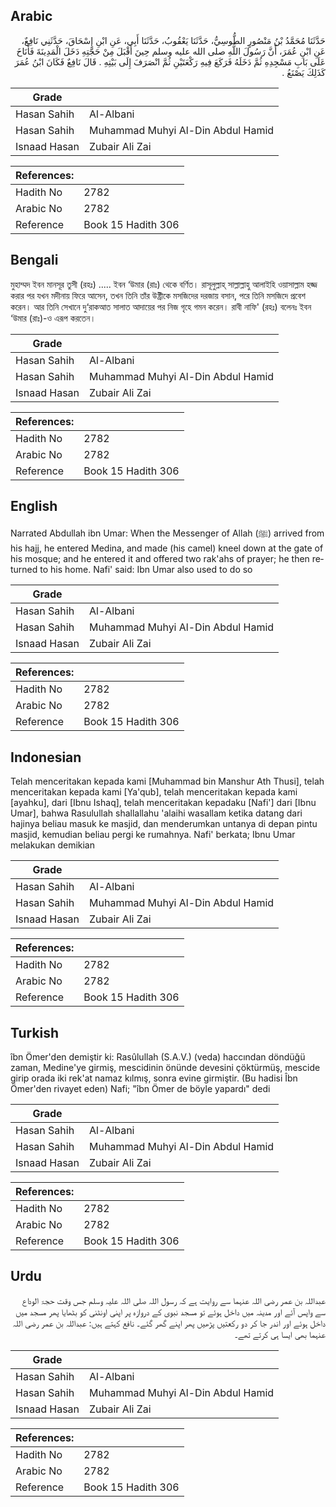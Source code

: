 ## Arabic


<div dir="rtl" lang="ar" style={{fontSize:'larger',backgroundColor:'#f8f9fa',padding:20}}>
حَدَّثَنَا مُحَمَّدُ بْنُ مَنْصُورٍ الطُّوسِيُّ، حَدَّثَنَا يَعْقُوبُ، حَدَّثَنَا أَبِي، عَنِ ابْنِ إِسْحَاقَ، حَدَّثَنِي نَافِعٌ، عَنِ ابْنِ عُمَرَ، أَنَّ رَسُولَ اللَّهِ صلى الله عليه وسلم حِينَ أَقْبَلَ مِنْ حَجَّتِهِ دَخَلَ الْمَدِينَةَ فَأَنَاخَ عَلَى بَابِ مَسْجِدِهِ ثُمَّ دَخَلَهُ فَرَكَعَ فِيهِ رَكْعَتَيْنِ ثُمَّ انْصَرَفَ إِلَى بَيْتِهِ ‏.‏ قَالَ نَافِعٌ فَكَانَ ابْنُ عُمَرَ كَذَلِكَ يَصْنَعُ ‏.‏
</div>
<div style={{backgroundColor:'#f8f9fa',padding:20, marginBottom: 10}}><table> <thead> <tr> <th>Grade</th> <th></th> </tr> </thead> <tbody> <tr><td>Hasan Sahih</td><td>Al-Albani</td></tr><tr><td>Hasan Sahih</td><td>Muhammad Muhyi Al-Din Abdul Hamid</td></tr><tr><td>Isnaad Hasan</td><td>Zubair Ali Zai</td></tr></tbody></table><table> <thead> <tr> <th>References:</th> <th></th> </tr> </thead> <tbody><tr><td>Hadith No</td><td>2782</td></tr><tr><td>Arabic No</td><td>2782</td></tr><tr><td>Reference</td><td>Book 15 Hadith 306</td></tr></tbody></table></div>

## Bengali


<div dir="ltr" lang="bn" style={{fontSize:'larger',backgroundColor:'#f8f9fa',padding:20}}>
মুহাম্মদ ইবন মানসূর তুসী (রহঃ) ..... ইবন ‘উমার (রাঃ) থেকে বর্ণিত। রাসূলুল্লাহ্ সাল্লাল্লাহু আলাইহি ওয়াসাল্লাম হজ্জ করার পর যখন মদীনায় ফিরে আসেন, তখন তিনি তাঁর উষ্ট্রীকে মসজিদের দরজায় বসান, পরে তিনি মসজিদে প্রবেশ করেন। আর তিনি সেখানে দু‘রাকআত সালাত আদায়ের পর নিজ গৃহে গমন করেন। রাবী নাফি' (রহঃ) বলেনঃ ইবন ‘উমার (রাঃ)-ও এরূপ করতেন।
</div>
<div style={{backgroundColor:'#f8f9fa',padding:20, marginBottom: 10}}><table> <thead> <tr> <th>Grade</th> <th></th> </tr> </thead> <tbody> <tr><td>Hasan Sahih</td><td>Al-Albani</td></tr><tr><td>Hasan Sahih</td><td>Muhammad Muhyi Al-Din Abdul Hamid</td></tr><tr><td>Isnaad Hasan</td><td>Zubair Ali Zai</td></tr></tbody></table><table> <thead> <tr> <th>References:</th> <th></th> </tr> </thead> <tbody><tr><td>Hadith No</td><td>2782</td></tr><tr><td>Arabic No</td><td>2782</td></tr><tr><td>Reference</td><td>Book 15 Hadith 306</td></tr></tbody></table></div>

## English


<div dir="ltr" lang="en" style={{fontSize:'larger',backgroundColor:'#f8f9fa',padding:20}}>
Narrated Abdullah ibn Umar: When the Messenger of Allah (ﷺ) arrived from his hajj, he entered Medina, and made (his camel) kneel down at the gate of his mosque; and he entered it and offered two rak'ahs of prayer; he then returned to his home. Nafi' said: Ibn Umar also used to do so
</div>
<div style={{backgroundColor:'#f8f9fa',padding:20, marginBottom: 10}}><table> <thead> <tr> <th>Grade</th> <th></th> </tr> </thead> <tbody> <tr><td>Hasan Sahih</td><td>Al-Albani</td></tr><tr><td>Hasan Sahih</td><td>Muhammad Muhyi Al-Din Abdul Hamid</td></tr><tr><td>Isnaad Hasan</td><td>Zubair Ali Zai</td></tr></tbody></table><table> <thead> <tr> <th>References:</th> <th></th> </tr> </thead> <tbody><tr><td>Hadith No</td><td>2782</td></tr><tr><td>Arabic No</td><td>2782</td></tr><tr><td>Reference</td><td>Book 15 Hadith 306</td></tr></tbody></table></div>

## Indonesian


<div dir="ltr" lang="id" style={{fontSize:'larger',backgroundColor:'#f8f9fa',padding:20}}>
Telah menceritakan kepada kami [Muhammad bin Manshur Ath Thusi], telah menceritakan kepada kami [Ya'qub], telah menceritakan kepada kami [ayahku], dari [Ibnu Ishaq], telah menceritakan kepadaku [Nafi'] dari [Ibnu Umar], bahwa Rasulullah shallallahu 'alaihi wasallam ketika datang dari hajinya beliau masuk ke masjid, dan menderumkan untanya di depan pintu masjid, kemudian beliau pergi ke rumahnya. Nafi' berkata; Ibnu Umar melakukan demikian
</div>
<div style={{backgroundColor:'#f8f9fa',padding:20, marginBottom: 10}}><table> <thead> <tr> <th>Grade</th> <th></th> </tr> </thead> <tbody> <tr><td>Hasan Sahih</td><td>Al-Albani</td></tr><tr><td>Hasan Sahih</td><td>Muhammad Muhyi Al-Din Abdul Hamid</td></tr><tr><td>Isnaad Hasan</td><td>Zubair Ali Zai</td></tr></tbody></table><table> <thead> <tr> <th>References:</th> <th></th> </tr> </thead> <tbody><tr><td>Hadith No</td><td>2782</td></tr><tr><td>Arabic No</td><td>2782</td></tr><tr><td>Reference</td><td>Book 15 Hadith 306</td></tr></tbody></table></div>

## Turkish


<div dir="ltr" lang="tr" style={{fontSize:'larger',backgroundColor:'#f8f9fa',padding:20}}>
îbn Ömer'den demiştir ki: Rasûlullah (S.A.V.) (veda) haccından döndüğü zaman, Medine'ye girmiş, mescidinin önünde devesini çöktürmüş, mescide girip orada iki rek'at namaz kılmış, sonra evine girmiştir. (Bu hadisi Îbn Ömer'den rivayet eden) Nafi; "îbn Ömer de böy­le yapardı" dedi
</div>
<div style={{backgroundColor:'#f8f9fa',padding:20, marginBottom: 10}}><table> <thead> <tr> <th>Grade</th> <th></th> </tr> </thead> <tbody> <tr><td>Hasan Sahih</td><td>Al-Albani</td></tr><tr><td>Hasan Sahih</td><td>Muhammad Muhyi Al-Din Abdul Hamid</td></tr><tr><td>Isnaad Hasan</td><td>Zubair Ali Zai</td></tr></tbody></table><table> <thead> <tr> <th>References:</th> <th></th> </tr> </thead> <tbody><tr><td>Hadith No</td><td>2782</td></tr><tr><td>Arabic No</td><td>2782</td></tr><tr><td>Reference</td><td>Book 15 Hadith 306</td></tr></tbody></table></div>

## Urdu


<div dir="rtl" lang="ur" style={{fontSize:'larger',backgroundColor:'#f8f9fa',padding:20}}>
عبداللہ بن عمر رضی اللہ عنہما سے روایت ہے کہ رسول اللہ صلی اللہ علیہ وسلم جس وقت حجۃ الوداع سے واپس آئے اور مدینہ میں داخل ہوئے تو مسجد نبوی کے دروازہ پر اپنی اونٹنی کو بٹھایا پھر مسجد میں داخل ہوئے اور اندر جا کر دو رکعتیں پڑھیں پھر اپنے گھر گئے۔ نافع کہتے ہیں: عبداللہ بن عمر رضی اللہ عنہما بھی ایسا ہی کرتے تھے۔
</div>
<div style={{backgroundColor:'#f8f9fa',padding:20, marginBottom: 10}}><table> <thead> <tr> <th>Grade</th> <th></th> </tr> </thead> <tbody> <tr><td>Hasan Sahih</td><td>Al-Albani</td></tr><tr><td>Hasan Sahih</td><td>Muhammad Muhyi Al-Din Abdul Hamid</td></tr><tr><td>Isnaad Hasan</td><td>Zubair Ali Zai</td></tr></tbody></table><table> <thead> <tr> <th>References:</th> <th></th> </tr> </thead> <tbody><tr><td>Hadith No</td><td>2782</td></tr><tr><td>Arabic No</td><td>2782</td></tr><tr><td>Reference</td><td>Book 15 Hadith 306</td></tr></tbody></table></div>